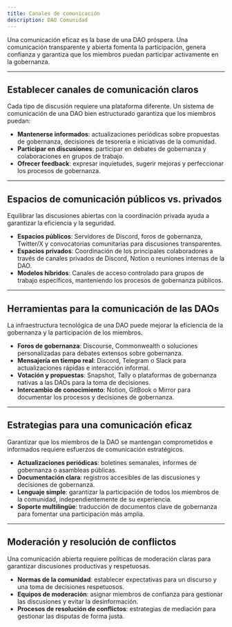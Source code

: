 ```yaml
---
title: Canales de comunicación
description: DAO Comunidad
---
```


Una comunicación eficaz es la base de una DAO próspera. Una comunicación transparente y abierta fomenta la participación, genera confianza y garantiza que los miembros puedan participar activamente en la gobernanza.

---

## Establecer canales de comunicación claros

Cada tipo de discusión requiere una plataforma diferente. Un sistema de comunicación de una DAO bien estructurado garantiza que los miembros puedan:
- **Mantenerse informados**: actualizaciones periódicas sobre propuestas de gobernanza, decisiones de tesorería e iniciativas de la comunidad.
- **Participar en discusiones**: participar en debates de gobernanza y colaboraciones en grupos de trabajo.
- **Ofrecer feedback**: expresar inquietudes, sugerir mejoras y perfeccionar los procesos de gobernanza.

---

## Espacios de comunicación públicos vs. privados

Equilibrar las discusiones abiertas con la coordinación privada ayuda a garantizar la eficiencia y la seguridad.
- **Espacios públicos**: Servidores de Discord, foros de gobernanza, Twitter/X y convocatorias comunitarias para discusiones transparentes. 
- **Espacios privados**: Coordinación de los principales colaboradores a través de canales privados de Discord, Notion o reuniones internas de la DAO.
- **Modelos híbridos**: Canales de acceso controlado para grupos de trabajo específicos, manteniendo los procesos de gobernanza públicos.

---

## Herramientas para la comunicación de las DAOs

La infraestructura tecnológica de una DAO puede mejorar la eficiencia de la gobernanza y la participación de los miembros.
- **Foros de gobernanza**: Discourse, Commonwealth o soluciones personalizadas para debates extensos sobre gobernanza.
- **Mensajería en tiempo real**: Discord, Telegram o Slack para actualizaciones rápidas e interacción informal.
- **Votación y propuestas**: Snapshot, Tally o plataformas de gobernanza nativas a las DAOs para la toma de decisiones.
- **Intercambio de conocimiento**: Notion, GitBook o Mirror para documentar los procesos y decisiones de gobernanza.

---

## Estrategias para una comunicación eficaz

Garantizar que los miembros de la DAO se mantengan comprometidos e informados requiere esfuerzos de comunicación estratégicos.
- **Actualizaciones periódicas**: boletines semanales, informes de gobernanza o asambleas públicas.
- **Documentación clara**: registros accesibles de las discusiones y decisiones de gobernanza.
- **Lenguaje simple**: garantizar la participación de todos los miembros de la comunidad, independientemente de su experiencia.
- **Soporte multilingüe**: traducción de documentos clave de gobernanza para fomentar una participación más amplia.

---

## Moderación y resolución de conflictos

Una comunicación abierta requiere políticas de moderación claras para garantizar discusiones productivas y respetuosas.
- **Normas de la comunidad**: establecer expectativas para un discurso y una toma de decisiones respetuosos.
- **Equipos de moderación**: asignar miembros de confianza para gestionar las discusiones y evitar la desinformación.
- **Procesos de resolución de conflictos**: estrategias de mediación para gestionar las disputas de forma justa.